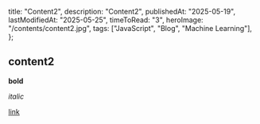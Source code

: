   title: "Content2",
  description: "Content2",
  publishedAt: "2025-05-19",
  lastModifiedAt: "2025-05-25",
  timeToRead: "3",
  heroImage: "/contents/content2.jpg",
  tags: ["JavaScript", "Blog", "Machine Learning"],
};

## content2

**bold**

_italic_

[link](https://www.google.com)
